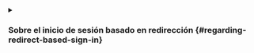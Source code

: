 <details>
<summary>

### Sobre el inicio de sesión basado en redirección \{#regarding-redirect-based-sign-in}

</summary>

1. Este proceso de autenticación sigue el protocolo [OpenID Connect (OIDC)](https://openid.net/specs/openid-connect-core-1_0.html), y Logto aplica medidas de seguridad estrictas para proteger el inicio de sesión del usuario.
2. Si tienes múltiples aplicaciones, puedes usar el mismo proveedor de identidad (Logto). Una vez que el usuario inicia sesión en una aplicación, Logto completará automáticamente el proceso de inicio de sesión cuando el usuario acceda a otra aplicación.

Para aprender más sobre la lógica y los beneficios del inicio de sesión basado en redirección, consulta <MainSiteUrl href="/concepts/sign-in-experience">Experiencia de inicio de sesión de Logto explicada</MainSiteUrl>.

</details>
